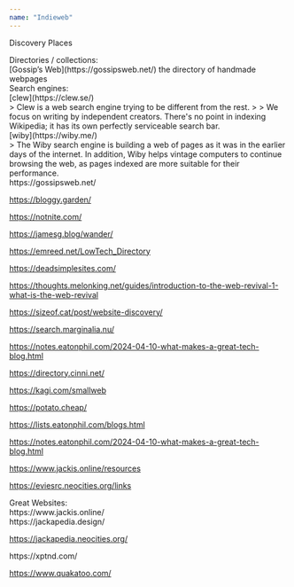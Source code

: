 ```yaml
---
name: "Indieweb"
---
```


Discovery Places

<div class="ml-[calc(1*1rem)] mb-8">
Directories / collections:

<div class="ml-[calc(2*1rem)] mb-8">
[Gossip’s Web](https://gossipsweb.net/) the directory of handmade webpages

</div>
Search engines:

<div class="ml-[calc(2*1rem)] mb-8">
[clew](https://clew.se/)

<div class="ml-[calc(3*1rem)] mb-8">
> Clew is a web search engine trying to be different from the rest.
>
> We focus on writing by independent creators. There's no point in indexing Wikipedia; it has its own perfectly serviceable search bar.

</div>
[wiby](https://wiby.me/)

<div class="ml-[calc(3*1rem)] mb-8">
> The Wiby search engine is building a web of pages as it was in the earlier days of the internet. In addition, Wiby helps vintage computers to continue browsing the web, as pages indexed are more suitable for their performance.

</div>
</div>
https://gossipsweb.net/

https://bloggy.garden/

https://notnite.com/

https://jamesg.blog/wander/

https://emreed.net/LowTech_Directory

https://deadsimplesites.com/

https://thoughts.melonking.net/guides/introduction-to-the-web-revival-1-what-is-the-web-revival

https://sizeof.cat/post/website-discovery/

https://search.marginalia.nu/

https://notes.eatonphil.com/2024-04-10-what-makes-a-great-tech-blog.html

https://directory.cinni.net/

https://kagi.com/smallweb

https://potato.cheap/

https://lists.eatonphil.com/blogs.html

https://notes.eatonphil.com/2024-04-10-what-makes-a-great-tech-blog.html

https://www.jackis.online/resources

https://eviesrc.neocities.org/links

</div>
Great Websites:

<div class="ml-[calc(1*1rem)] mb-8">
https://www.jackis.online/

<div class="ml-[calc(2*1rem)] mb-8">
https://jackapedia.design/

https://jackapedia.neocities.org/

</div>
https://xptnd.com/

https://www.quakatoo.com/

</div>
